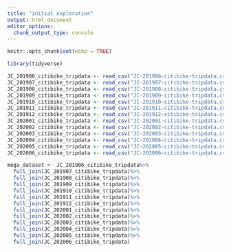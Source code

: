 ```yaml
---
title: "initial exploration"
output: html_document
editor_options: 
  chunk_output_type: console
---
```


```r
knitr::opts_chunk$set(echo = TRUE)
```

```r
library(tidyverse)
```


```r
JC_201906_citibike_tripdata <- read_csv("JC-201906-citibike-tripdata.csv")
JC_201907_citibike_tripdata <- read_csv("JC-201907-citibike-tripdata.csv")
JC_201908_citibike_tripdata <- read_csv("JC-201908-citibike-tripdata.csv")
JC_201909_citibike_tripdata <- read_csv("JC-201909-citibike-tripdata.csv")
JC_201910_citibike_tripdata <- read_csv("JC-201910-citibike-tripdata.csv")
JC_201911_citibike_tripdata <- read_csv("JC-201911-citibike-tripdata.csv")
JC_201912_citibike_tripdata <- read_csv("JC-201912-citibike-tripdata.csv")
JC_202001_citibike_tripdata <- read_csv("JC-202001-citibike-tripdata.csv")
JC_202002_citibike_tripdata <- read_csv("JC-202002-citibike-tripdata.csv")
JC_202003_citibike_tripdata <- read_csv("JC-202003-citibike-tripdata.csv")
JC_202004_citibike_tripdata <- read_csv("JC-202004-citibike-tripdata.csv")
JC_202005_citibike_tripdata <- read_csv("JC-202005-citibike-tripdata.csv")
JC_202006_citibike_tripdata <- read_csv("JC-202006-citibike-tripdata.csv")
```


```r
mega_dataset <- JC_201906_citibike_tripdata%>%
  full_join(JC_201907_citibike_tripdata)%>%
  full_join(JC_201908_citibike_tripdata)%>%
  full_join(JC_201909_citibike_tripdata)%>%
  full_join(JC_201910_citibike_tripdata)%>%
  full_join(JC_201911_citibike_tripdata)%>%
  full_join(JC_201912_citibike_tripdata)%>%
  full_join(JC_202001_citibike_tripdata)%>%
  full_join(JC_202002_citibike_tripdata)%>%
  full_join(JC_202003_citibike_tripdata)%>%
  full_join(JC_202004_citibike_tripdata)%>%
  full_join(JC_202005_citibike_tripdata)%>%
  full_join(JC_202006_citibike_tripdata)
```

